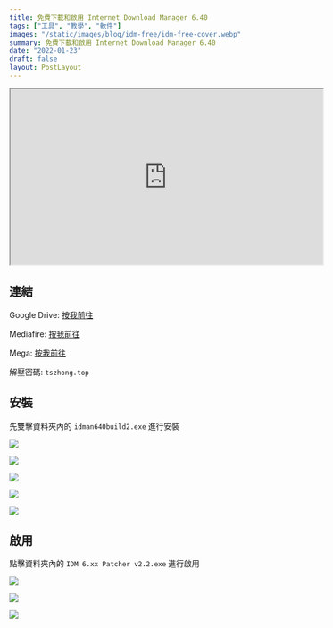 ```yaml
---
title: 免費下載和啟用 Internet Download Manager 6.40
tags: ["工具", "教學", "軟件"]
images: "/static/images/blog/idm-free/idm-free-cover.webp"
summary: 免費下載和啟用 Internet Download Manager 6.40
date: "2022-01-23"
draft: false
layout: PostLayout
---
```


<iframe
    width="560"
    height="315"
    src="https://www.youtube.com/embed/2b3iWwk33aE"
    title="YouTube video player"
    frameBrder="0"
    allow="accelerometer; autoplay; clipboard-write; encrypted-media; gyroscope; picture-in-picture"
    allowFullScreen
></iframe>

## 連結

Google Drive: [按我前往](https://drive.google.com/file/d/1VFjkRdTsGdfN1gl50jzCrwcG8fOToBFT/view?usp=sharing)

Mediafire: [按我前往](https://www.mediafire.com/file/refjmfxnwrl5gf2/idm.6.40.2.rar/file)

Mega: [按我前往](https://mega.nz/file/4rp0gZ6a#ojfVmY8FA9u3Q4p8N_5ZoGamfrp9fUnYtVTCrfB1lvg)

解壓密碼: `tszhong.top`

## 安裝

先雙擊資料夾內的 `idman640build2.exe` 進行安裝

![](/static/images/blog/idm-free/idm-free-1.webp)

![](/static/images/blog/idm-free/idm-free-2.webp)

![](/static/images/blog/idm-free/idm-free-3.webp)

![](/static/images/blog/idm-free/idm-free-4.webp)

![](/static/images/blog/idm-free/idm-free-5.webp)

## 啟用

點擊資料夾內的 `IDM 6.xx Patcher v2.2.exe` 進行啟用

![](/static/images/blog/idm-free/idm-free-6.webp)

![](/static/images/blog/idm-free/idm-free-7.webp)

![](/static/images/blog/idm-free/idm-free-8.webp)
